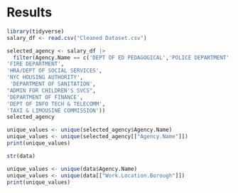 # Results

```r
library(tidyverse)
salary_df <- read.csv("Cleaned Dataset.csv")
```

```r
selected_agency <- salary_df |> 
  filter(Agency.Name == c('DEPT OF ED PEDAGOGICAL','POLICE DEPARTMENT',
'FIRE DEPARTMENT',
'HRA/DEPT OF SOCIAL SERVICES',
'NYC HOUSING AUTHORITY',
 'DEPARTMENT OF SANITATION',
"ADMIN FOR CHILDREN'S SVCS",
'DEPARTMENT OF FINANCE',
'DEPT OF INFO TECH & TELECOMM',
'TAXI & LIMOUSINE COMMISSION'))
selected_agency
```


```r
unique_values <- unique(selected_agency$Agency.Name)
unique_values <- unique(selected_agency[["Agency.Name"]])
print(unique_values)
```

```r
str(data)
```

```r
unique_values <- unique(data$Agency.Name)
unique_values <- unique(data[["Work.Location.Borough"]])
print(unique_values)
```
